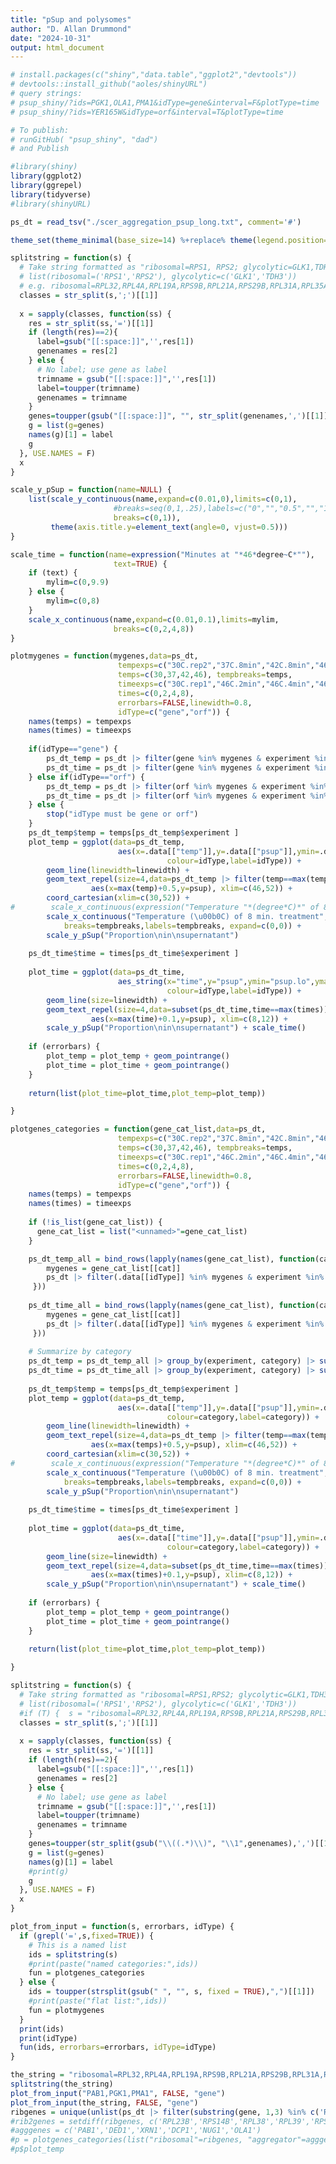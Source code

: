 ```yaml
---
title: "pSup and polysomes"
author: "D. Allan Drummond"
date: "2024-10-31"
output: html_document
---
```


```r
# install.packages(c("shiny","data.table","ggplot2","devtools"))
# devtools::install_github("aoles/shinyURL")
# query strings:
# psup_shiny/?ids=PGK1,OLA1,PMA1&idType=gene&interval=F&plotType=time
# psup_shiny/?ids=YER165W&idType=orf&interval=T&plotType=time

# To publish:
# runGitHub( "psup_shiny", "dad")
# and Publish

#library(shiny)
library(ggplot2)
library(ggrepel)
library(tidyverse)
#library(shinyURL)
```

```r
ps_dt = read_tsv("./scer_aggregation_psup_long.txt", comment='#')

theme_set(theme_minimal(base_size=14) %+replace% theme(legend.position="none"))
```
```r

splitstring = function(s) {
  # Take string formatted as "ribosomal=RPS1, RPS2; glycolytic=GLK1,TDH3" and split into a
  # list(ribosomal=('RPS1','RPS2'), glycolytic=c('GLK1','TDH3'))
  # e.g. ribosomal=RPL32,RPL4A,RPL19A,RPS9B,RPL21A,RPS29B,RPL31A,RPL35A,RPL4B; glycolytic=GLK1,TDH3; agg=ded1, pab1; pma1; pgk1
  classes = str_split(s,';')[[1]]
  
  x = sapply(classes, function(ss) {
    res = str_split(ss,'=')[[1]]
    if (length(res)==2){
      label=gsub("[[:space:]]",'',res[1])
      genenames = res[2]
    } else {
      # No label; use gene as label
      trimname = gsub("[[:space:]]",'',res[1])
      label=toupper(trimname)
      genenames = trimname
    }
    genes=toupper(gsub("[[:space:]]", "", str_split(genenames,',')[[1]]))
    g = list(g=genes)
    names(g)[1] = label
    g
  }, USE.NAMES = F)
  x
}

scale_y_pSup = function(name=NULL) {
    list(scale_y_continuous(name,expand=c(0.01,0),limits=c(0,1),
                       #breaks=seq(0,1,.25),labels=c("0","","0.5","","1"))
                       breaks=c(0,1)),
         theme(axis.title.y=element_text(angle=0, vjust=0.5)))
}

scale_time = function(name=expression("Minutes at "*46*degree~C*""),
                       text=TRUE) {
    if (text) {
        mylim=c(0,9.9)
    } else {
        mylim=c(0,8)
    }
    scale_x_continuous(name,expand=c(0.01,0.1),limits=mylim,
                       breaks=c(0,2,4,8))
}

plotmygenes = function(mygenes,data=ps_dt,
                        tempexps=c("30C.rep2","37C.8min","42C.8min","46C.8min"),
                        temps=c(30,37,42,46), tempbreaks=temps,
                        timeexps=c("30C.rep1","46C.2min","46C.4min","46C.8min"),
                        times=c(0,2,4,8), 
                        errorbars=FALSE,linewidth=0.8,
                        idType=c("gene","orf")) {
    names(temps) = tempexps
    names(times) = timeexps
    
    if(idType=="gene") {
        ps_dt_temp = ps_dt |> filter(gene %in% mygenes & experiment %in% tempexps)
        ps_dt_time = ps_dt |> filter(gene %in% mygenes & experiment %in% timeexps)
    } else if(idType=="orf") {
        ps_dt_temp = ps_dt |> filter(orf %in% mygenes & experiment %in% tempexps)
        ps_dt_time = ps_dt |> filter(orf %in% mygenes & experiment %in% timeexps)
    } else {
        stop("idType must be gene or orf")
    }
    ps_dt_temp$temp = temps[ps_dt_temp$experiment ]
    plot_temp = ggplot(data=ps_dt_temp,
                        aes(x=.data[["temp"]],y=.data[["psup"]],ymin=.data[["psup.lo"]],ymax=.data[["psup.hi"]],
                                   colour=idType,label=idType)) +
        geom_line(linewidth=linewidth) + 
        geom_text_repel(size=4,data=ps_dt_temp |> filter(temp==max(temps)),
                  aes(x=max(temp)+0.5,y=psup), xlim=c(46,52)) +
        coord_cartesian(xlim=c(30,52)) +
#        scale_x_continuous(expression("Temperature "*(degree*C)*" of 8 min. treatment"),
        scale_x_continuous("Temperature (\u00b0C) of 8 min. treatment",
            breaks=tempbreaks,labels=tempbreaks, expand=c(0,0)) +
        scale_y_pSup("Proportion\nin\nsupernatant")
    
    ps_dt_time$time = times[ps_dt_time$experiment ]
    
    plot_time = ggplot(data=ps_dt_time,
                        aes_string(x="time",y="psup",ymin="psup.lo",ymax="psup.hi",
                                   colour=idType,label=idType)) +
        geom_line(size=linewidth) +
        geom_text_repel(size=4,data=subset(ps_dt_time,time==max(times)),
                  aes(x=max(time)+0.1,y=psup), xlim=c(8,12)) +
        scale_y_pSup("Proportion\nin\nsupernatant") + scale_time()
    
    if (errorbars) {
        plot_temp = plot_temp + geom_pointrange()
        plot_time = plot_time + geom_pointrange()
    }
    
    return(list(plot_time=plot_time,plot_temp=plot_temp))

}

plotgenes_categories = function(gene_cat_list,data=ps_dt,
                        tempexps=c("30C.rep2","37C.8min","42C.8min","46C.8min"),
                        temps=c(30,37,42,46), tempbreaks=temps,
                        timeexps=c("30C.rep1","46C.2min","46C.4min","46C.8min"),
                        times=c(0,2,4,8), 
                        errorbars=FALSE,linewidth=0.8,
                        idType=c("gene","orf")) {
    names(temps) = tempexps
    names(times) = timeexps
    
    if (!is_list(gene_cat_list)) {
      gene_cat_list = list("<unnamed>"=gene_cat_list)
    }

    ps_dt_temp_all = bind_rows(lapply(names(gene_cat_list), function(cat) {
        mygenes = gene_cat_list[[cat]]
        ps_dt |> filter(.data[[idType]] %in% mygenes & experiment %in% tempexps) |> mutate(category=cat)
     }))
    
    ps_dt_time_all = bind_rows(lapply(names(gene_cat_list), function(cat) {
        mygenes = gene_cat_list[[cat]]
        ps_dt |> filter(.data[[idType]] %in% mygenes & experiment %in% timeexps) |> mutate(category=cat)
     }))
    
    # Summarize by category
    ps_dt_temp = ps_dt_temp_all |> group_by(experiment, category) |> summarise(sd=sd(psup,na.rm=T), se=sd/sqrt(n()), psup=mean(psup), psup.lo=psup-sd, psup.hi=psup+sd, category=first(category))
    ps_dt_time = ps_dt_time_all |> group_by(experiment, category) |> summarise(sd=sd(psup,na.rm=T), se=sd/sqrt(n()), psup=mean(psup), psup.lo=psup-sd, psup.hi=psup+sd, category=first(category))
    
    ps_dt_temp$temp = temps[ps_dt_temp$experiment ]
    plot_temp = ggplot(data=ps_dt_temp,
                        aes(x=.data[["temp"]],y=.data[["psup"]],ymin=.data[["psup.lo"]],ymax=.data[["psup.hi"]],
                                   colour=category,label=category)) +
        geom_line(linewidth=linewidth) + 
        geom_text_repel(size=4,data=ps_dt_temp |> filter(temp==max(temps)),
                  aes(x=max(temps)+0.5,y=psup), xlim=c(46,52)) +
        coord_cartesian(xlim=c(30,52)) +
#        scale_x_continuous(expression("Temperature "*(degree*C)*" of 8 min. treatment"),
        scale_x_continuous("Temperature (\u00b0C) of 8 min. treatment",
            breaks=tempbreaks,labels=tempbreaks, expand=c(0,0)) +
        scale_y_pSup("Proportion\nin\nsupernatant")
    
    ps_dt_time$time = times[ps_dt_time$experiment ]
    
    plot_time = ggplot(data=ps_dt_time,
                        aes(x=.data[["time"]],y=.data[["psup"]],ymin=.data[["psup.lo"]],ymax=.data[["psup.hi"]],
                                   colour=category,label=category)) +
        geom_line(size=linewidth) +
        geom_text_repel(size=4,data=subset(ps_dt_time,time==max(times)),
                  aes(x=max(times)+0.1,y=psup), xlim=c(8,12)) +
        scale_y_pSup("Proportion\nin\nsupernatant") + scale_time()
    
    if (errorbars) {
        plot_temp = plot_temp + geom_pointrange()
        plot_time = plot_time + geom_pointrange()
    }
    
    return(list(plot_time=plot_time,plot_temp=plot_temp))

}
```


```r
splitstring = function(s) {
  # Take string formatted as "ribosomal=RPS1,RPS2; glycolytic=GLK1,TDH3" and split into a
  # list(ribosomal=('RPS1','RPS2'), glycolytic=c('GLK1','TDH3'))
  #if (T) {  s = "ribosomal=RPL32,RPL4A,RPL19A,RPS9B,RPL21A,RPS29B,RPL31A,RPL35A,RPL4B; glycolytic=GLK1,TDH3; agg=ded1,pab1; pma1; pgk1" }
  classes = str_split(s,';')[[1]]
  
  x = sapply(classes, function(ss) {
    res = str_split(ss,'=')[[1]]
    if (length(res)==2){
      label=gsub("[[:space:]]",'',res[1])
      genenames = res[2]
    } else {
      # No label; use gene as label
      trimname = gsub("[[:space:]]",'',res[1])
      label=toupper(trimname)
      genenames = trimname
    }
    genes=toupper(str_split(gsub("\\((.*)\\)", "\\1",genenames),',')[[1]])
    g = list(g=genes)
    names(g)[1] = label
    #print(g)
    g
  }, USE.NAMES = F)
  x
}

plot_from_input = function(s, errorbars, idType) {
  if (grepl('=',s,fixed=TRUE)) { 
    # This is a named list
    ids = splitstring(s)
    #print(paste("named categories:",ids))
    fun = plotgenes_categories
  } else {
    ids = toupper(strsplit(gsub(" ", "", s, fixed = TRUE),",")[[1]])
    #print(paste("flat list:",ids))
    fun = plotmygenes
  }
  print(ids)
  print(idType)
  fun(ids, errorbars=errorbars, idType=idType)
}

the_string = "ribosomal=RPL32,RPL4A,RPL19A,RPS9B,RPL21A,RPS29B,RPL31A,RPL35A,RPL4B; glycolytic=GLK1,TDH3; agg=ded1, pab1; pma1; pgk1"
splitstring(the_string)
plot_from_input("PAB1,PGK1,PMA1", FALSE, "gene")
plot_from_input(the_string, FALSE, "gene")
ribgenes = unique(unlist(ps_dt |> filter(substring(gene, 1,3) %in% c('RPL','RPS')) |> select(gene)))
#rib2genes = setdiff(ribgenes, c('RPL23B','RPS14B','RPL38','RPL39','RPS27'))
#agggenes = c('PAB1','DED1','XRN1','DCP1','NUG1','OLA1')
#p = plotgenes_categories(list("ribosomal"=ribgenes, "aggregator"=agggenes), idType='gene', errorbars = TRUE)
#p$plot_temp

```